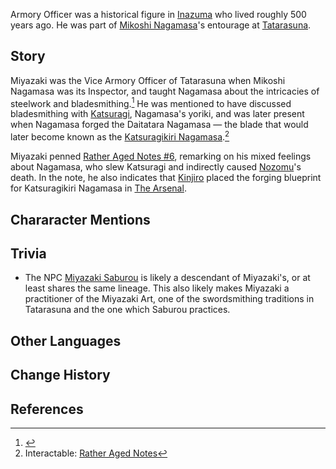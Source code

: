 {{Character Infobox
|type             = Mentioned
|region           = Inazuma

}}
Armory Officer {{Lang|'''Miyazaki Kaneo'''|ja=宮崎兼雄|ja_rm=Miyazaki Kaneo}} was a historical figure in [[Inazuma]] who lived roughly 500 years ago. He was part of [[Mikoshi Nagamasa]]'s entourage at [[Tatarasuna]].

==Story==
Miyazaki was the Vice Armory Officer of Tatarasuna when Mikoshi Nagamasa was its Inspector, and taught Nagamasa about the intricacies of steelwork and bladesmithing.<ref name="katsukiri">{{Ref/Weapon|Katsuragikiri Nagamasa}}</ref> He was mentioned to have discussed bladesmithing with [[Katsuragi]], Nagamasa's yoriki, and was later present when Nagamasa forged the Daitatara Nagamasa &mdash; the blade that would later become known as the [[Katsuragikiri Nagamasa]].<ref name="RAN">Interactable: [[Rather Aged Notes#Dialogue|Rather Aged Notes]]</ref>

Miyazaki penned [[Rather Aged Notes#Rather Aged Notes #6|Rather Aged Notes #6]], remarking on his mixed feelings about Nagamasa, who slew Katsuragi and indirectly caused [[Nozomu]]'s death. In the note, he also indicates that [[Kinjiro]] placed the forging blueprint for Katsuragikiri Nagamasa in [[The Arsenal]].

==Chararacter Mentions==
{{Character Mentions}}

==Trivia==
*The NPC [[Miyazaki Saburou]] is likely a descendant of Miyazaki's, or at least shares the same lineage. This also likely makes Miyazaki a practitioner of the Miyazaki Art, one of the swordsmithing traditions in Tatarasuna and the one which Saburou practices.

==Other Languages==
{{Other Languages
|default_hidden = 1
|en      = Miyazaki Kaneo
|zhs     = 宫崎兼雄
|zhs_rm  = Gōngqí Jiānxióng
|zht     = 宮崎兼雄
|zht_rm  = Gōngqí Jiānxióng
|ja      = 宮崎兼雄
|ja_rm   = Miyazaki Kaneo
|ko      = 미야자키 카네오
|es      = Miyazaki Kaneo
|fr      = Miyazaki Kaneo
|ru      = Миядзаки Канэо
|th      = Miyazaki Kaneo
|vi      = Miyazaki Kaneo
|de      = Miyazaki Kaneo
|id      = Miyazaki Kaneo
|pt      = Miyazaki Kaneo
|tr      = Miyazaki Kaneo
|it      = Miyazaki Kaneo
}}

==Change History==
{{Change History|introduced=2.0}}

==References==
{{Reflist}}